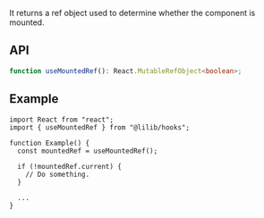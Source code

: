 It returns a ref object used to determine whether the component is mounted.

## API

```ts
function useMountedRef(): React.MutableRefObject<boolean>;
```

## Example

```tsx
import React from "react";
import { useMountedRef } from "@lilib/hooks";

function Example() {
  const mountedRef = useMountedRef();

  if (!mountedRef.current) {
    // Do something.
  }

  ...
}
```
